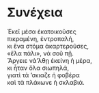 # Συνέχεια

Ἐκεῖ μέσα ἐκατοικοῦσες\
πικραμένη, ἐντροπαλή,\
κι ἕνα στόμα ἀκαρτεροῦσες,\
«ἔλα πάλι», νά σοῦ πῇ.\
Ἄργειε νά'λθῃ ἐκείνη ἡ μέρα,\
κι ἦταν ὅλα σιωπηλά,\
γιατὶ τὰ ’σκιαζε ἡ φοβέρα\
καὶ τὰ πλάκωνε ἡ σκλαβιά.\
